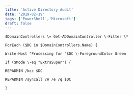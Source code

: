 ```yaml
---
title: 'Active Directory Audit'
date: '2019-02-19'
tags: ['PowerShell','Microsoft']
draft: false
---
```


```
$DomainControllers \= Get-ADDomainController \-Filter \*

ForEach ($DC in $DomainControllers.Name) {

Write-Host "Processing for "$DC \-ForegroundColor Green

If ($Mode \-eq "ExtraSuper") {

REPADMIN /kcc $DC

REPADMIN /syncall /A /e /q $DC

}